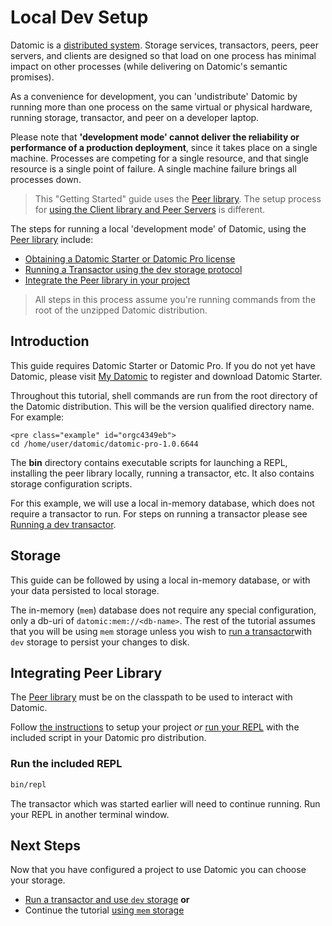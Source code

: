 Local Dev Setup
===============

Datomic is a [distributed system](../operation/deployment.html). Storage services, transactors, peers, peer servers, and clients are designed so that load on one process has minimal impact on other processes (while delivering on Datomic's semantic promises).

As a convenience for development, you can 'undistribute' Datomic by running more than one process on the same virtual or physical hardware, running storage, transactor, and peer on a developer laptop.

Please note that **'development mode' cannot deliver the reliability or performance of a production deployment**, since it takes place on a single machine. Processes are competing for a single resource, and that single resource is a single point of failure. A single machine failure brings all processes down.

> This "Getting Started" guide uses the [Peer library](../peer/peer-introduction.html). The setup process for [using the Client library and Peer Servers](../client/client-getting-started.html) is different.

The steps for running a local 'development mode' of Datomic, using the [Peer library](../peer/peer-introduction.html) include:

- [Obtaining a Datomic Starter or Datomic Pro license](https://www.datomic.com/get-datomic.html)
- [Running a Transactor using the dev storage protocol](#run-dev-transactor)
- [Integrate the Peer library in your project](../peer/integrating-peer-lib.html)

> All steps in this process assume you're running commands from the root of the unzipped Datomic distribution.

Introduction
------------

This guide requires Datomic Starter or Datomic Pro. If you do not yet have Datomic, please visit [My Datomic](https://my.datomic.com/login) to register and download Datomic Starter.

Throughout this tutorial, shell commands are run from the root directory of the Datomic distribution. This will be the version qualified directory name. For example:

```
<pre class="example" id="orgc4349eb">
cd /home/user/datomic/datomic-pro-1.0.6644
```

The **bin** directory contains executable scripts for launching a REPL, installing the peer library locally, running a transactor, etc. It also contains storage configuration scripts.

For this example, we will use a local in-memory database, which does not require a transactor to run. For steps on running a transactor please see [Running a dev transactor](../getting-started/dev-setup.html#run-dev-transactor).





Storage
-------

This guide can be followed by using a local in-memory database, or with your data persisted to local storage.

The in-memory (`mem`) database does not require any special configuration, only a db-uri of `datomic:mem://<db-name>`. The rest of the tutorial assumes that you will be using `mem` storage unless you wish to [run a transactor](transactor.html)with `dev` storage to persist your changes to disk.





Integrating Peer Library
------------------------

The [Peer library](../clojure/index.html) must be on the classpath to be used to interact with Datomic.

Follow [the instructions](../peer/integrating-peer-lib.html) to setup your project *or* [run your REPL](#repl) with the included script in your Datomic pro distribution.



### Run the included REPL

```sh
bin/repl
```



The transactor which was started earlier will need to continue running. Run your REPL in another terminal window.







Next Steps
----------

Now that you have configured a project to use Datomic you can choose your storage.

- [Run a transactor and use `dev` storage](transactor.html) **or**
- Continue the tutorial [using `mem` storage](connect-to-a-database.html)